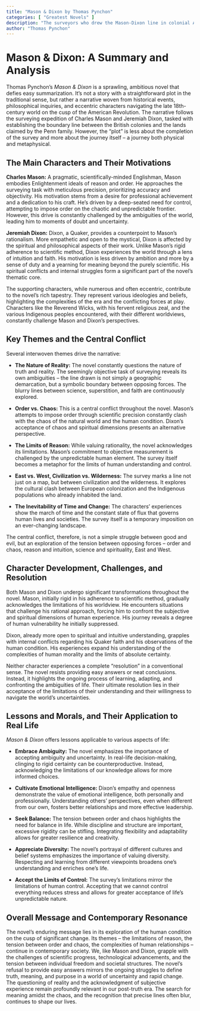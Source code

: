 ```yaml
---
title: "Mason & Dixon by Thomas Pynchon"
categories: [ "Greatest Novels" ]
description: "The surveyors who drew the Mason-Dixon line in colonial America."
author: "Thomas Pynchon"
---
```

# Mason & Dixon: A Summary and Analysis

Thomas Pynchon's *Mason & Dixon* is a sprawling, ambitious novel that defies easy summarization. It's not a story with a straightforward plot in the traditional sense, but rather a narrative woven from historical events, philosophical inquiries, and eccentric characters navigating the late 18th-century world on the cusp of the American Revolution. The narrative follows the surveying expedition of Charles Mason and Jeremiah Dixon, tasked with establishing the boundary line between the British colonies and the lands claimed by the Penn family. However, the "plot" is less about the completion of the survey and more about the journey itself – a journey both physical and metaphysical.


## The Main Characters and Their Motivations

**Charles Mason:** A pragmatic, scientifically-minded Englishman, Mason embodies Enlightenment ideals of reason and order.  He approaches the surveying task with meticulous precision, prioritizing accuracy and objectivity. His motivation stems from a desire for professional achievement and a dedication to his craft.  He's driven by a deep-seated need for control, attempting to impose order on the chaotic and unpredictable frontier.  However, this drive is constantly challenged by the ambiguities of the world, leading him to moments of doubt and uncertainty.

**Jeremiah Dixon:** Dixon, a Quaker, provides a counterpoint to Mason's rationalism. More empathetic and open to the mystical, Dixon is affected by the spiritual and philosophical aspects of their work. Unlike Mason's rigid adherence to scientific method, Dixon experiences the world through a lens of intuition and faith. His motivation is less driven by ambition and more by a sense of duty and a yearning for meaning beyond the purely scientific. His spiritual conflicts and internal struggles form a significant part of the novel's thematic core.

The supporting characters, while numerous and often eccentric, contribute to the novel's rich tapestry.  They represent various ideologies and beliefs, highlighting the complexities of the era and the conflicting forces at play.  Characters like the Reverend Wicks, with his fervent religious zeal, and the various Indigenous peoples encountered, with their different worldviews, constantly challenge Mason and Dixon's perspectives.


## Key Themes and the Central Conflict

Several interwoven themes drive the narrative:

* **The Nature of Reality:** The novel constantly questions the nature of truth and reality. The seemingly objective task of surveying reveals its own ambiguities – the line drawn is not simply a geographic demarcation, but a symbolic boundary between opposing forces. The blurry lines between science, superstition, and faith are continuously explored.

* **Order vs. Chaos:** This is a central conflict throughout the novel. Mason's attempts to impose order through scientific precision constantly clash with the chaos of the natural world and the human condition. Dixon's acceptance of chaos and spiritual dimensions presents an alternative perspective.

* **The Limits of Reason:** While valuing rationality, the novel acknowledges its limitations. Mason’s commitment to objective measurement is challenged by the unpredictable human element.  The survey itself becomes a metaphor for the limits of human understanding and control.

* **East vs. West, Civilization vs. Wilderness:** The survey marks a line not just on a map, but between civilization and the wilderness. It explores the cultural clash between European colonization and the Indigenous populations who already inhabited the land.

* **The Inevitability of Time and Change:** The characters' experiences show the march of time and the constant state of flux that governs human lives and societies. The survey itself is a temporary imposition on an ever-changing landscape.

The central conflict, therefore, is not a simple struggle between good and evil, but an exploration of the tension between opposing forces – order and chaos, reason and intuition, science and spirituality, East and West.


## Character Development, Challenges, and Resolution

Both Mason and Dixon undergo significant transformations throughout the novel. Mason, initially rigid in his adherence to scientific method, gradually acknowledges the limitations of his worldview. He encounters situations that challenge his rational approach, forcing him to confront the subjective and spiritual dimensions of human experience. His journey reveals a degree of human vulnerability he initially suppressed.

Dixon, already more open to spiritual and intuitive understanding, grapples with internal conflicts regarding his Quaker faith and his observations of the human condition.  His experiences expand his understanding of the complexities of human morality and the limits of absolute certainty.

Neither character experiences a complete "resolution" in a conventional sense. The novel resists providing easy answers or neat conclusions. Instead, it highlights the ongoing process of learning, adapting, and confronting the ambiguities of life. Their ultimate resolution lies in their acceptance of the limitations of their understanding and their willingness to navigate the world's uncertainties.


## Lessons and Morals, and Their Application to Real Life

*Mason & Dixon* offers lessons applicable to various aspects of life:

* **Embrace Ambiguity:** The novel emphasizes the importance of accepting ambiguity and uncertainty. In real-life decision-making, clinging to rigid certainty can be counterproductive.  Instead, acknowledging the limitations of our knowledge allows for more informed choices.

* **Cultivate Emotional Intelligence:** Dixon's empathy and openness demonstrate the value of emotional intelligence, both personally and professionally.  Understanding others' perspectives, even when different from our own, fosters better relationships and more effective leadership.

* **Seek Balance:** The tension between order and chaos highlights the need for balance in life.  While discipline and structure are important, excessive rigidity can be stifling.  Integrating flexibility and adaptability allows for greater resilience and creativity.

* **Appreciate Diversity:** The novel's portrayal of different cultures and belief systems emphasizes the importance of valuing diversity. Respecting and learning from different viewpoints broadens one's understanding and enriches one's life.

* **Accept the Limits of Control:** The survey's limitations mirror the limitations of human control. Accepting that we cannot control everything reduces stress and allows for greater acceptance of life's unpredictable nature.


## Overall Message and Contemporary Resonance

The novel's enduring message lies in its exploration of the human condition on the cusp of significant change. Its themes – the limitations of reason, the tension between order and chaos, the complexities of human relationships – continue in contemporary society. We, like Mason and Dixon, grapple with the challenges of scientific progress, technological advancements, and the tension between individual freedom and societal structures. The novel's refusal to provide easy answers mirrors the ongoing struggles to define truth, meaning, and purpose in a world of uncertainty and rapid change. The questioning of reality and the acknowledgment of subjective experience remain profoundly relevant in our post-truth era. The search for meaning amidst the chaos, and the recognition that precise lines often blur, continues to shape our lives.

